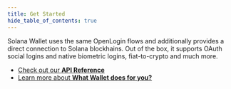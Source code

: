 ```yaml
---
title: Get Started
hide_table_of_contents: true
---
```



Solana Wallet uses the same OpenLogin flows and additionally provides a direct
connection to Solana blockhains. Out of
the box, it supports OAuth social logins and native biometric logins,
fiat-to-crypto and much more.

- [Check out our **API Reference**](api-reference/installation)
- [Learn more about **What Wallet does for you?**](what-is-wallet)

